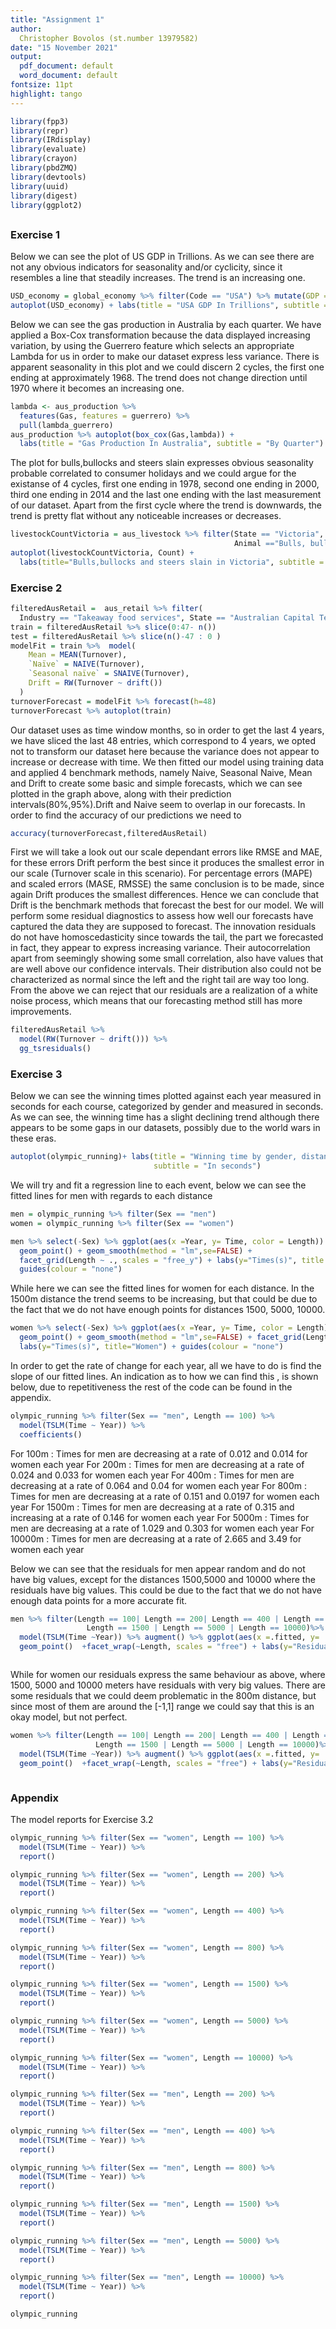 ```yaml
---
title: "Assignment 1"
author:
  Christopher Bovolos (st.number 13979582)
date: "15 November 2021"
output:
  pdf_document: default
  word_document: default
fontsize: 11pt
highlight: tango
---
```

```r
library(fpp3)
library(repr)
library(IRdisplay)
library(evaluate)
library(crayon)
library(pbdZMQ)
library(devtools)
library(uuid)
library(digest)
library(ggplot2)
```

## \textcolor{blue}{Exercises}


### Exercise 1
  Below we can see the plot of US GDP in Trillions. As we can see there are not any obvious indicators for seasonality and/or cyclicity, since it resembles a line that steadily increases. The trend is an increasing one.
```r

USD_economy = global_economy %>% filter(Code == "USA") %>% mutate(GDP = GDP/1000000000000)
autoplot(USD_economy) + labs(title = "USA GDP In Trillions", subtitle = "By Year")
```




  Below we can see the gas production in Australia by each quarter. We have applied a Box-Cox transformation because the data displayed increasing variation, by using the Guerrero feature which selects an appropriate Lambda for us in order to make our dataset express less variance. There is apparent seasonality in this plot and we could discern 2 cycles, the first one ending at approximately 1968. The trend does not change direction until 1970 where it becomes an increasing one.
```r
lambda <- aus_production %>%
  features(Gas, features = guerrero) %>%
  pull(lambda_guerrero)
aus_production %>% autoplot(box_cox(Gas,lambda)) + 
  labs(title = "Gas Production In Australia", subtitle = "By Quarter")

```


  The plot for bulls,bullocks and steers slain expresses obvious seasonality probable correlated to consumer holidays and we could argue for the existanse of 4 cycles, first one ending in 1978, second one ending in 2000, third one ending in 2014 and the last one ending with the last measurement of our dataset. Apart from the first cycle where the trend is downwards, the trend is pretty flat without any noticeable increases or decreases.
```r
livestockCountVictoria = aus_livestock %>% filter(State == "Victoria", 
                                                  Animal =="Bulls, bullocks and steers")
autoplot(livestockCountVictoria, Count) + 
  labs(title="Bulls,bullocks and steers slain in Victoria", subtitle = "By Month")


```

### Exercise 2


```r
filteredAusRetail =  aus_retail %>% filter(
  Industry == "Takeaway food services", State == "Australian Capital Territory")
train = filteredAusRetail %>% slice(0:47- n())
test = filteredAusRetail %>% slice(n()-47 : 0 )
modelFit = train %>%  model(
    Mean = MEAN(Turnover),
    `Naïve` = NAIVE(Turnover),
    `Seasonal naïve` = SNAIVE(Turnover),
    Drift = RW(Turnover ~ drift())
  ) 
turnoverForecast = modelFit %>% forecast(h=48)
turnoverForecast %>% autoplot(train)
```
  Our dataset uses as time window months, so in order to get the last 4 years, we have sliced the last 48 entries, which correspond to 4 years, we opted not to transform our dataset here because the variance does not appear to increase or decrease with time. We then fitted our model using training data and applied 4 benchmark methods, namely Naive, Seasonal Naive, Mean and Drift to create some basic and simple forecasts, which we can see plotted in the graph above, along with their prediction intervals(80%,95%).Drift and Naive seem to overlap in our forecasts.
  In order to find the accuracy of our predictions we need to 
  
```r

accuracy(turnoverForecast,filteredAusRetail)


```
  First we will take a look out our scale dependant errors like RMSE and MAE, for these errors Drift perform the best since it produces the smallest error in our scale (Turnover scale in this scenario). For percentage errors (MAPE) and scaled errors (MASE, RMSSE) the same conclusion is to be made, since again Drift produces the smallest differences. Hence we can conclude that Drift is the benchmark methods that forecast the best for our model. 
  We will perform some residual diagnostics to assess how well our forecasts have captured the data they are supposed to forecast. The innovation residuals do not have homoscedasticity since towards the tail, the part we forecasted in fact, they appear to express increasing variance. Their autocorrelation apart from seemingly showing some small correlation, also have values that are well above our confidence intervals. Their distribution also could not be characterized as normal since the left and the right tail are way too long. From the above we can reject that our residuals are a realization of a white noise process, which means that our forecasting method still has more improvements.    


```r

filteredAusRetail %>%
  model(RW(Turnover ~ drift())) %>%
  gg_tsresiduals()


```



### Exercise 3
  Below we can see the winning times plotted against each year measured in seconds for each course, categorized by gender and measured in seconds. As we can see, the winning time has a slight declining trend although there appears to be some gaps in our datasets, possibly due to the world wars in these eras. 

```r
autoplot(olympic_running)+ labs(title = "Winning time by gender, distance", 
                                subtitle = "In seconds") 

```
  We will try and fit a regression line to each event, below we can see the fitted lines for men with regards to each distance
  
```r
men = olympic_running %>% filter(Sex == "men")
women = olympic_running %>% filter(Sex == "women")

men %>% select(-Sex) %>% ggplot(aes(x =Year, y= Time, color = Length))  + 
  geom_point() + geom_smooth(method = "lm",se=FALSE) + 
  facet_grid(Length ~ ., scales = "free_y") + labs(y="Times(s)", title = "Men") + 
  guides(colour = "none")

```
  While here we can see the fitted lines for women for each distance. In the 1500m distance the trend seems to be increasing, but that could be due to the fact that we do not have enough points for distances 1500, 5000, 10000.



```r
women %>% select(-Sex) %>% ggplot(aes(x =Year, y= Time, color = Length))  + 
  geom_point() + geom_smooth(method = "lm",se=FALSE) + facet_grid(Length ~ ., scales = "free_y") + 
  labs(y="Times(s)", title="Women") + guides(colour = "none")

```
  In order to get the rate of change for each year, all we have to do is find the slope of our fitted lines. An indication as to how we can find this , is shown below, due to repetitiveness the rest of the code can be found in the appendix.
  
```r
olympic_running %>% filter(Sex == "men", Length == 100) %>% 
  model(TSLM(Time ~ Year)) %>%
  coefficients()
```

For 100m : Times for men are decreasing at a rate of 0.012 and 0.014 for women each year
For 200m : Times for men are decreasing at a rate of 0.024 and 0.033 for women each year
For 400m : Times for men are decreasing at a rate of 0.064 and 0.04 for women each year
For 800m : Times for men are decreasing at a rate of 0.151 and 0.0197 for women each year
For 1500m : Times for men are decreasing at a rate of 0.315 and increasing at a rate of 0.146 for women each year
For 5000m : Times for men are decreasing at a rate of 1.029 and 0.303 for women each year
For 10000m : Times for men are decreasing at a rate of 2.665 and 3.49 for women each year

  Below we can see that the residuals for men appear random and do not have big values, except for the distances 1500,5000 and 10000 where the residuals have big values. This could be due to the fact that we do not have enough data points for a more accurate fit.
```r


men %>% filter(Length == 100| Length == 200| Length == 400 | Length == 800 | 
                 Length == 1500 | Length == 5000 | Length == 10000)%>%   
  model(TSLM(Time ~Year)) %>% augment() %>% ggplot(aes(x =.fitted, y= .resid)) + 
  geom_point()  +facet_wrap(~Length, scales = "free") + labs(y="Residuals", x="Fitted Values")



```

  While for women our residuals express the same behaviour as above, where 1500, 5000 and 10000 meters have residuals with very big values. There are some residuals that we could deem problematic in the 800m distance, but since most of them are around the [-1,1] range we could say that this is an okay model, but not perfect.
```r


women %>% filter(Length == 100| Length == 200| Length == 400 | Length == 800 | 
                   Length == 1500 | Length == 5000 | Length == 10000)%>%   
  model(TSLM(Time ~Year)) %>% augment() %>% ggplot(aes(x =.fitted, y= .resid)) + 
  geom_point()  +facet_wrap(~Length, scales = "free") + labs(y="Residuals", x="Fitted Values")



```
































### Appendix

  The model reports for Exercise 3.2
```r

olympic_running %>% filter(Sex == "women", Length == 100) %>% 
  model(TSLM(Time ~ Year)) %>%
  report()

olympic_running %>% filter(Sex == "women", Length == 200) %>% 
  model(TSLM(Time ~ Year)) %>%
  report()

olympic_running %>% filter(Sex == "women", Length == 400) %>% 
  model(TSLM(Time ~ Year)) %>%
  report()

olympic_running %>% filter(Sex == "women", Length == 800) %>% 
  model(TSLM(Time ~ Year)) %>%
  report()

olympic_running %>% filter(Sex == "women", Length == 1500) %>% 
  model(TSLM(Time ~ Year)) %>%
  report()

olympic_running %>% filter(Sex == "women", Length == 5000) %>% 
  model(TSLM(Time ~ Year)) %>%
  report()

olympic_running %>% filter(Sex == "women", Length == 10000) %>% 
  model(TSLM(Time ~ Year)) %>%
  report()

olympic_running %>% filter(Sex == "men", Length == 200) %>% 
  model(TSLM(Time ~ Year)) %>%
  report()

olympic_running %>% filter(Sex == "men", Length == 400) %>% 
  model(TSLM(Time ~ Year)) %>%
  report()

olympic_running %>% filter(Sex == "men", Length == 800) %>% 
  model(TSLM(Time ~ Year)) %>%
  report()

olympic_running %>% filter(Sex == "men", Length == 1500) %>% 
  model(TSLM(Time ~ Year)) %>%
  report()

olympic_running %>% filter(Sex == "men", Length == 5000) %>% 
  model(TSLM(Time ~ Year)) %>%
  report()

olympic_running %>% filter(Sex == "men", Length == 10000) %>% 
  model(TSLM(Time ~ Year)) %>%
  report()

olympic_running
```













